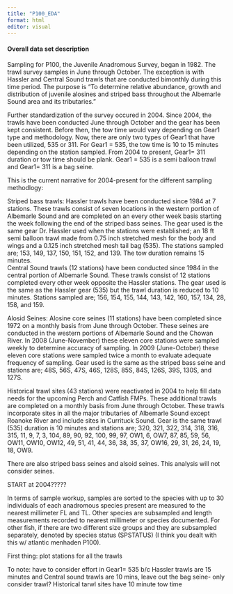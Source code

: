 ```yaml
---
title: "P100_EDA"
format: html
editor: visual
---
```


#### Overall data set description

Sampling for P100, the Juvenile Anadromous Survey, began in 1982. The trawl survey samples in June through October. The exception is with Hassler and Central Sound trawls that are conducted bimonthly during this time period. The purpose is "To determine relative abundance, growth and distribution of juvenile alosines and striped bass throughout the Albemarle Sound area and its tributaries."

Further standardization of the survey occured in 2004. Since 2004, the trawls have been conducted June through October and the gear has been kept consistent. Before then, the tow time would vary depending on Gear1 type and methodology. Now, there are only two types of Gear1 that have been utilized, 535 or 311. For Gear1 = 535, the tow time is 10 to 15 minutes depending on the station sampled. From 2004 to present, Gear1= 311 duration or tow time should be plank. Gear1 = 535 is a semi balloon trawl and Gear1= 311 is a bag seine. 

This is the current narrative for 2004-present for the different sampling methodlogy: 

Striped bass trawls: 
  Hassler trawls have been conducted since 1984 at 7 stations. These trawls consist of seven locations in the western portion of Albemarle Sound and are completed on an every other week basis starting the week following the end of the striped bass seines. The gear used is the same gear Dr. Hassler used when the stations were established; an 18 ft semi balloon trawl made from 0.75 inch stretched mesh for the body and wings and a 0.125 inch stretched mesh tail bag (535). The stations sampled are; 153, 149, 137, 150, 151, 152, and 139. The tow duration remains 15 minutes.  
  Central Sound trawls (12 stations) have been conducted since 1984 in the central portion of Albemarle Sound. These trawls consist of 12 stations completed every other week opposite the Hassler stations. The gear used is the same as the Hassler gear (535) but the trawl duration is reduced to 10 minutes. Stations sampled are; 156, 154, 155, 144, 143, 142, 160, 157, 134, 28, 158, and 159.

Alosid Seines: 
Alosine core seines (11 stations) have been completed since 1972 on a monthly basis from June through October. These seines are conducted in the western portions of Albemarle Sound and the Chowan River. In 2008 (June-November) these eleven core stations were sampled weekly to determine accuracy of sampling. In 2009 (June-October) these eleven core stations were sampled twice a month to evaluate adequate frequency of sampling. Gear used is the same as the striped bass seine and stations are; 48S, 56S, 47S, 46S, 128S, 85S, 84S, 126S, 39S, 130S, and 127S.  

Historical trawl sites (43 stations) were reactivated in 2004 to help fill data needs for the upcoming Perch and Catfish FMPs.  These additional trawls are completed on a monthly basis from June through October.  These trawls incorporate sites in all the major tributaries of Albemarle Sound except Roanoke River and include sites in Currituck Sound. Gear is the same trawl (535) duration is 10 minutes and stations are; 320, 321, 322, 314, 318, 316, 315, 11, 9, 7, 3, 104, 89, 90, 92, 100, 99, 97, OW1, 6, OW7, 87, 85, 59, 56, OW11, OW10, OW12, 49, 51, 41, 44, 36, 38, 35, 37, OW16, 29, 31, 26, 24, 19, 18, OW9. 

There are also striped bass seines and alsoid seines. This analysis will not consider seines. 

START at 2004?????


In terms of sample workup, samples are sorted to the species with up to 30 individuals of each anadromous species present are measured to the nearest millimeter FL and TL. Other species are subsampled and length measurements recorded to nearest millimeter or species documented. For other fish, if there are two different size groups and they are subsampled separately, denoted by species status (SPSTATUS) (I think you dealt with this w/ atlantic menhaden P100). 







First thing: plot stations for all the trawls 

To note: have to consider effort in Gear1= 535 b/c Hassler trawls are 15 minutes and Central sound trawls are 10 mins, leave out the bag seine- only consider trawl? Historical tarwl sites have 10 minute tow time




